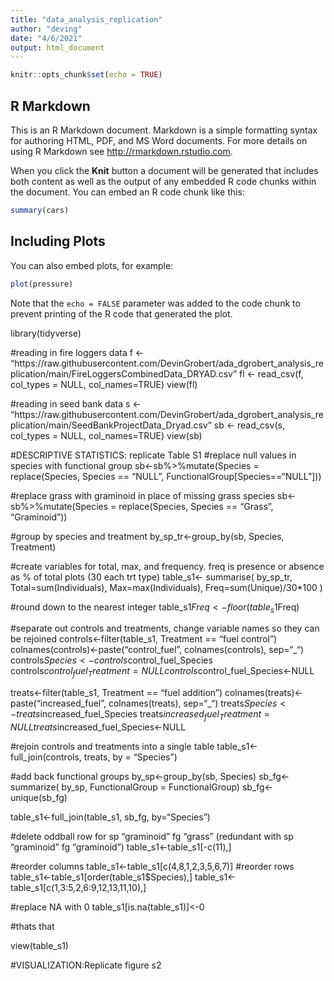 ```yaml
---
title: "data_analysis_replication"
author: "deving"
date: "4/6/2021"
output: html_document
---
```


```r
knitr::opts_chunk$set(echo = TRUE)
```

## R Markdown

This is an R Markdown document. Markdown is a simple formatting syntax for authoring HTML, PDF, and MS Word documents. For more details on using R Markdown see <http://rmarkdown.rstudio.com>.

When you click the **Knit** button a document will be generated that includes both content as well as the output of any embedded R code chunks within the document. You can embed an R code chunk like this:

```r
summary(cars)
```

## Including Plots

You can also embed plots, for example:

```r
plot(pressure)
```

Note that the `echo = FALSE` parameter was added to the code chunk to prevent printing of the R code that generated the plot.

library(tidyverse)

#reading in fire loggers data
f <- "https://raw.githubusercontent.com/DevinGrobert/ada_dgrobert_analysis_replication/main/FireLoggersCombinedData_DRYAD.csv"
fl <- read_csv(f, col_types = NULL, col_names=TRUE)
view(fl)

#reading in seed bank data
s <- "https://raw.githubusercontent.com/DevinGrobert/ada_dgrobert_analysis_replication/main/SeedBankProjectData_Dryad.csv"
sb <- read_csv(s, col_types = NULL, col_names=TRUE)
view(sb)

#DESCRIPTIVE STATISTICS: replicate Table S1
#replace null values in species with functional group
sb<-sb%>%mutate(Species = replace(Species, Species == "NULL", FunctionalGroup[Species=="NULL"]))

#replace grass with graminoid in place of missing grass species
sb<-sb%>%mutate(Species = replace(Species, Species == "Grass", "Graminoid"))

#group by species and treatment
by_sp_tr<-group_by(sb, Species, Treatment)

#create variables for total, max, and frequency.  freq is presence or absence as % of total plots (30 each trt type)
table_s1<- summarise(
  by_sp_tr,
  Total=sum(Individuals),
  Max=max(Individuals),
  Freq=sum(Unique)/30*100
   )

#round down to the nearest integer
table_s1$Freq<-floor(table_s1$Freq)

#separate out controls and treatments, change variable names so they can be rejoined
controls<-filter(table_s1, Treatment == "fuel control")
colnames(controls)<-paste("control_fuel", colnames(controls), sep="_")
controls$Species<-controls$control_fuel_Species
controls$control_fuel_Treatment=NULL
controls$control_fuel_Species<-NULL

treats<-filter(table_s1, Treatment == "fuel addition")
colnames(treats)<-paste("increased_fuel", colnames(treats), sep="_")
treats$Species<-treats$increased_fuel_Species
treats$increased_fuel_Treatment=NULL
treats$increased_fuel_Species<-NULL

#rejoin controls and treatments into a single table
table_s1<-full_join(controls, treats, by = "Species")

#add back functional groups
by_sp<-group_by(sb, Species)
sb_fg<-summarize(
  by_sp,
  FunctionalGroup = FunctionalGroup)
sb_fg<-unique(sb_fg)

table_s1<-full_join(table_s1, sb_fg, by="Species")

#delete oddball row for sp "graminoid" fg "grass" (redundant with sp "graminoid" fg "graminoid")
table_s1<-table_s1[-c(11),]

#reorder columns
table_s1<-table_s1[c(4,8,1,2,3,5,6,7)]
#reorder rows
table_s1<-table_s1[order(table_s1$Species),]
table_s1<-table_s1[c(1,3:5,2,6:9,12,13,11,10),]

#replace NA with 0
table_s1[is.na(table_s1)]<-0

#thats that

view(table_s1)

#VISUALIZATION:Replicate figure s2

